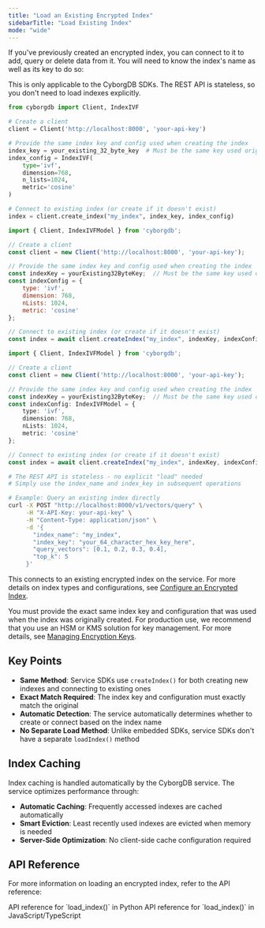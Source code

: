 ```yaml
---
title: "Load an Existing Encrypted Index"
sidebarTitle: "Load Existing Index"
mode: "wide"
---
```


If you've previously created an encrypted index, you can connect to it to add, query or delete data from it. You will need to know the index's name as well as its key to do so:

<Note>This is only applicable to the CyborgDB SDKs. The REST API is stateless, so you don't need to load indexes explicitly.</Note>
<CodeGroup>
```python Python SDK icon="python"
from cyborgdb import Client, IndexIVF

# Create a client
client = Client('http://localhost:8000', 'your-api-key')

# Provide the same index key and config used when creating the index
index_key = your_existing_32_byte_key  # Must be the same key used originally
index_config = IndexIVF(
    type='ivf',
    dimension=768,
    n_lists=1024,
    metric='cosine'
)

# Connect to existing index (or create if it doesn't exist)
index = client.create_index("my_index", index_key, index_config)
```

```javascript JavaScript SDK icon="js"
import { Client, IndexIVFModel } from 'cyborgdb';

// Create a client
const client = new Client('http://localhost:8000', 'your-api-key');

// Provide the same index key and config used when creating the index  
const indexKey = yourExisting32ByteKey;  // Must be the same key used originally
const indexConfig = {
    type: 'ivf',
    dimension: 768,
    nLists: 1024,
    metric: 'cosine'
};

// Connect to existing index (or create if it doesn't exist)
const index = await client.createIndex("my_index", indexKey, indexConfig);
```

```typescript TypeScript SDK icon="code"
import { Client, IndexIVFModel } from 'cyborgdb';

// Create a client
const client = new Client('http://localhost:8000', 'your-api-key');

// Provide the same index key and config used when creating the index
const indexKey = yourExisting32ByteKey;  // Must be the same key used originally
const indexConfig: IndexIVFModel = {
    type: 'ivf',
    dimension: 768,
    nLists: 1024,
    metric: 'cosine'
};

// Connect to existing index (or create if it doesn't exist)
const index = await client.createIndex("my_index", indexKey, indexConfig);
```

```bash cURL icon="rectangle-terminal"
# The REST API is stateless - no explicit "load" needed
# Simply use the index_name and index_key in subsequent operations

# Example: Query an existing index directly
curl -X POST "http://localhost:8000/v1/vectors/query" \
     -H "X-API-Key: your-api-key" \
     -H "Content-Type: application/json" \
     -d '{
       "index_name": "my_index",
       "index_key": "your_64_character_hex_key_here",
       "query_vectors": [0.1, 0.2, 0.3, 0.4],
       "top_k": 5
     }'
```
</CodeGroup>

This connects to an existing encrypted index on the service. For more details on index types and configurations, see [Configure an Encrypted Index](./configure-index).

<Warning>You must provide the exact same index key and configuration that was used when the index was originally created. 
For production use, we recommend that you use an HSM or KMS solution for key management.
For more details, see [Managing Encryption Keys](../advanced/managing-keys).</Warning>

## Key Points

- **Same Method**: Service SDKs use `createIndex()` for both creating new indexes and connecting to existing ones
- **Exact Match Required**: The index key and configuration must exactly match the original
- **Automatic Detection**: The service automatically determines whether to create or connect based on the index name
- **No Separate Load Method**: Unlike embedded SDKs, service SDKs don't have a separate `loadIndex()` method

## Index Caching

Index caching is handled automatically by the CyborgDB service. The service optimizes performance through:

- **Automatic Caching**: Frequently accessed indexes are cached automatically
- **Smart Eviction**: Least recently used indexes are evicted when memory is needed  
- **Server-Side Optimization**: No client-side cache configuration required

## API Reference

For more information on loading an encrypted index, refer to the API reference:

<CardGroup cols={2}>
    <Card title="Python SDK Reference" href="../../python-sdk/client/load-index" icon="python">
        API reference for `load_index()` in Python
    </Card>
    <Card title="JS/TS SDK Reference" href="../../js-ts-sdk/client/load-index" icon="js">
        API reference for `load_index()` in JavaScript/TypeScript
    </Card>
</CardGroup>

